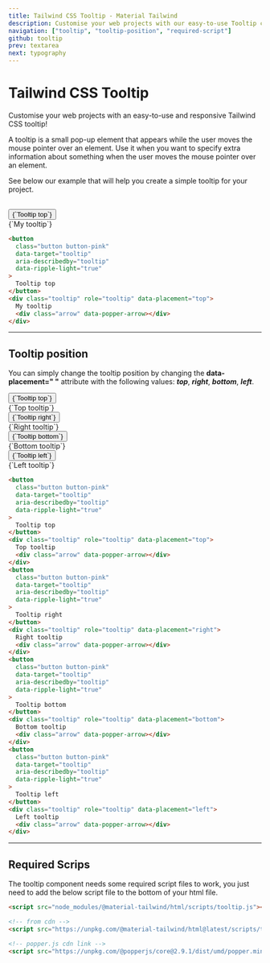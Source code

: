 ```yaml
---
title: Tailwind CSS Tooltip - Material Tailwind
description: Customise your web projects with our easy-to-use Tooltip component for Tailwind CSS using Material Design guidelines.
navigation: ["tooltip", "tooltip-position", "required-script"]
github: tooltip
prev: textarea
next: typography
---
```


# Tailwind CSS Tooltip

Customise your web projects with an easy-to-use and responsive Tailwind CSS tooltip!

A tooltip is a small pop-up element that appears while the user moves the mouse pointer over an element. Use it when you want to specify extra information about something when the user moves the mouse pointer over an element.

See below our example that will help you create a simple tooltip for your project.

<br />

<ComponentDemo id="tooltip">
  <button
    className="button button-pink"
    data-target="tooltip"
    aria-describedby="tooltip"
    data-ripple-light="true"
  >
    {`Tooltip top`}
  </button>
  <div className="tooltip" role="tooltip" data-placement="top">
    {`My tooltip`}
    <div className="arrow" data-popper-arrow></div>
  </div>
</ComponentDemo>

```html
<button
  class="button button-pink"
  data-target="tooltip"
  aria-describedby="tooltip"
  data-ripple-light="true"
>
  Tooltip top
</button>
<div class="tooltip" role="tooltip" data-placement="top">
  My tooltip
  <div class="arrow" data-popper-arrow></div>
</div>
```

---

## Tooltip position

You can simply change the tooltip position by changing the **data-placement=" "** attribute with the following values: **_top_**, **_right_**, **_bottom_**, **_left_**.

<ComponentDemo id="tooltip position">
  <div className="flex">
    <button
      className="button button-pink"
      data-target="tooltip"
      aria-describedby="tooltip"
      data-ripple-light="true"
    >
      {`Tooltip top`}
    </button>
    <div className="tooltip" role="tooltip" data-placement="top">
      {`Top tooltip`}
      <div className="arrow" data-popper-arrow></div>
    </div>
    <button
      className="button button-pink mx-4"
      data-target="tooltip"
      aria-describedby="tooltip"
      data-ripple-light="true"
    >
      {`Tooltip right`}
    </button>
    <div className="tooltip" role="tooltip" data-placement="right">
      {`Right tooltip`}
      <div className="arrow" data-popper-arrow></div>
    </div>
    <button
      className="button button-pink mr-4"
      data-target="tooltip"
      aria-describedby="tooltip"
      data-ripple-light="true"
    >
      {`Tooltip bottom`}
    </button>
    <div className="tooltip" role="tooltip" data-placement="bottom">
      {`Bottom tooltip`}
      <div className="arrow" data-popper-arrow></div>
    </div>
    <button
      className="button button-pink"
      data-target="tooltip"
      aria-describedby="tooltip"
      data-ripple-light="true"
    >
      {`Tooltip left`}
    </button>
    <div className="tooltip" role="tooltip" data-placement="left">
      {`Left tooltip`}
      <div className="arrow" data-popper-arrow></div>
    </div>
  </div>
</ComponentDemo>

```html
<button
  class="button button-pink"
  data-target="tooltip"
  aria-describedby="tooltip"
  data-ripple-light="true"
>
  Tooltip top
</button>
<div class="tooltip" role="tooltip" data-placement="top">
  Top tooltip
  <div class="arrow" data-popper-arrow></div>
</div>
<button
  class="button button-pink"
  data-target="tooltip"
  aria-describedby="tooltip"
  data-ripple-light="true"
>
  Tooltip right
</button>
<div class="tooltip" role="tooltip" data-placement="right">
  Right tooltip
  <div class="arrow" data-popper-arrow></div>
</div>
<button
  class="button button-pink"
  data-target="tooltip"
  aria-describedby="tooltip"
  data-ripple-light="true"
>
  Tooltip bottom
</button>
<div class="tooltip" role="tooltip" data-placement="bottom">
  Bottom tooltip
  <div class="arrow" data-popper-arrow></div>
</div>
<button
  class="button button-pink"
  data-target="tooltip"
  aria-describedby="tooltip"
  data-ripple-light="true"
>
  Tooltip left
</button>
<div class="tooltip" role="tooltip" data-placement="left">
  Left tooltip
  <div class="arrow" data-popper-arrow></div>
</div>
```

---

## Required Scrips

<span id="required-script" className="scroll-mt-56" />

The tooltip component needs some required script files to work, you just need to add the below script file to the bottom of your html file.

```html
<script src="node_modules/@material-tailwind/html/scripts/tooltip.js"></script>

<!-- from cdn -->
<script src="https://unpkg.com/@material-tailwind/html@latest/scripts/tooltip.js"></script>

<!-- popper.js cdn link -->
<script src="https://unpkg.com/@popperjs/core@2.9.1/dist/umd/popper.min.js"></script>
```
